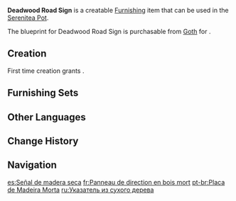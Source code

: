 {{Furnishing Infobox
|id             = 373113
|image          = Item Deadwood Road Sign.png
|category       = Landscape
|subcategory    = Item
|quality        = 2
|adeptal_energy = 30
|load           = 65
|reduced_load   = 47
|description    = A simple road sign. The wood used here seems to have lost all its moisture and is beginning to slant a little from long-term disrepair. The [[Treasure Hoarders]] have also been known to switch the directions up to lure people into ambushes, all the better to rob them blind with.
|blueprint      = [[Goth]]
}}
'''Deadwood Road Sign''' is a creatable [[Furnishing]] item that can be used in the [[Serenitea Pot]].

The blueprint for Deadwood Road Sign is purchasable from [[Goth]] for {{Item|Mora|24|x=25,000}}.

==Creation==
First time creation grants {{Item|Trust|24|x=30}}.
{{Recipe
|type = Creation
|time = 12h
|Fir Wood = 4
|sort = Fir Wood
}}

==Furnishing Sets==
{{Craft Usage}}

==Other Languages==
{{Other Languages
|default_hidden = 1
|en      = Deadwood Road Sign
|zhs     = 枯木方向标
|zhs_rm  = Kūmù Fāngxiàng Biāo
|zht     = 枯木方向標
|zht_rm  = Kūmù Fāngxiàng Biāo
|ja      = 枯木の道標
|ja_rm   = Koboku no Douhyou{{Assumed}}
|ko      = 마른 나무 방향표
|ko_rm   = Mareun Namu Banghyangpyo
|es      = Señal de madera seca
|fr      = Panneau de direction en bois mort
|ru      = Указатель из сухого дерева
|th      = ป้ายบอกทางไม้แห้ง
|th_rm   = 
|vi      = Biển Chỉ Đường Bằng Gỗ
|de      = Baumstumpf-Wegweiser
|id      = Papan Penunjuk Arah yang Lapuk
|pt      = Placa de Madeira Morta
|tr      = Ahşap Yol İşareti
|it      = Segnale stradale in legno morto
}}

==Change History==
{{Change History|1.5}}

==Navigation==
{{Furnishing Navbox|exterior}}

[[es:Señal de madera seca]]
[[fr:Panneau de direction en bois mort]]
[[pt-br:Placa de Madeira Morta]]
[[ru:Указатель из сухого дерева]]